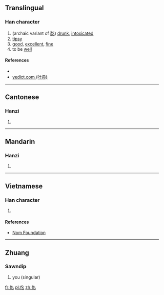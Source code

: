 ==Translingual==

===Han character===
{{Han char|rn=9|rad=人|as=06|sn=8|four=|canj=人弓戈口 (ONIR)|ids=⿰[[亻]][[名]]}}

# (archaic variant of [[酩]]) [[drunk]], [[intoxicated]]
# [[tipsy]]
# [[good]], [[excellent]], [[fine]]
# to be [[well]]

====References====
* {{Han ref|kx=0100.170|dkj=00556|dj=0212.120|hdz=10151.070|uh=4F72|ud=20338}}
*[http://yedict.com/htm/4F/4F72.htm yedict.com (叶典)]

----

==Cantonese==

===Hanzi===
{{yue-hanzi|jyut=[[ming5]]|y=ming5}}

# {{defn|lang=yue|sort=人06}}

----

==Mandarin==

===Hanzi===
{{cmn-hanzi|pin=[[míng]] ([[ming2]])|wg=ming<sup>2</sup>}}

# {{defn|lang=cmn|sort=人06}}

----

==Vietnamese==

===Han character===
{{vi-hantu|[[rành]]|rs=人06}}

# {{defn|lang=vi|sort=人06}}

====References====
*[http://nomfoundation.org/common/nom_details.php?codepoint=4f72 Nom Foundation]

----

==Zhuang==

===Sawndip===
{{head|za|Han characters|tr=[[mwngz]]}}

# you (singular)

[[fr:佲]]
[[pl:佲]]
[[zh:佲]]
